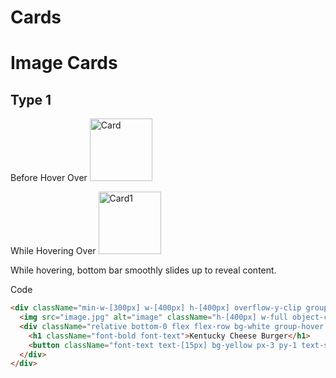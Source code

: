 # Cards

# Image Cards

## Type 1

Before Hover Over
<Image src="./imgs/card.png" alt="Card" width="100" height="100" />

While Hovering Over
<Image src="./imgs/card1.png" alt="Card1" width="100" height="100" />

While hovering, bottom bar smoothly slides up to reveal content.

Code
```html title="Card Type 1"
<div className="min-w-[300px] w-[400px] h-[400px] overflow-y-clip group bg-white">
  <img src="image.jpg" alt="image" className="h-[400px] w-full object-cover relative bottom-0 group-hover:bottom-[64px] duration-500" />
  <div className="relative bottom-0 flex flex-row bg-white group-hover:bottom-[80px] duration-300 py-5 px-5 justify-between items-center border-y-4 border-yellow border-b-gray-100">
    <h1 className="font-bold font-text">Kentucky Cheese Burger</h1>
    <button className="font-text text-[15px] bg-yellow px-3 py-1 text-second font-semibold hover:opacity-90 duration-100">Order $10</button>
  </div>
</div>
```

